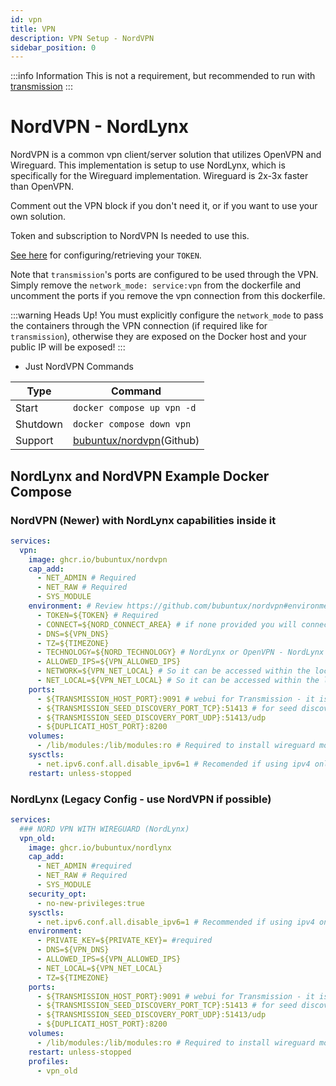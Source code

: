 ```yaml
---
id: vpn
title: VPN
description: VPN Setup - NordVPN
sidebar_position: 0
---
```


:::info Information
This is not a requirement, but recommended to run with [transmission](./download-client.mdx)
:::

# NordVPN - NordLynx

NordVPN is a common vpn client/server solution that utilizes OpenVPN and Wireguard. This implementation is setup to use NordLynx, which is specifically for the Wireguard implementation. Wireguard is 2x-3x faster than OpenVPN.

Comment out the VPN block if you don't need it, or if you want to use your own solution.

Token and subscription to NordVPN Is needed to use this.

[See here](https://support.nordvpn.com/hc/en-us/articles/20286980309265-How-to-use-a-token-with-NordVPN-on-Linux) for configuring/retrieving your `TOKEN`.

Note that `transmission`'s ports are configured to be used through the VPN. Simply remove the `network_mode: service:vpn` from the dockerfile and uncomment the ports if you remove the vpn connection from this dockerfile.

:::warning Heads Up!
You must explicitly configure the `network_mode` to pass the containers through the VPN connection (if required like for `transmission`), otherwise they are exposed on the Docker host and your public IP will be exposed!
:::

- Just NordVPN Commands

| Type     | Command                                                         |
| -------- | --------------------------------------------------------------- |
| Start    | `docker compose up vpn -d`                                      |
| Shutdown | `docker compose down vpn`                                       |
| Support  | [bubuntux/nordvpn](https://github.com/bubuntux/nordvpn)(Github) |

## NordLynx and NordVPN Example Docker Compose

### NordVPN (Newer) with NordLynx capabilities inside it

```yaml
services:
  vpn:
    image: ghcr.io/bubuntux/nordvpn
    cap_add:
      - NET_ADMIN # Required
      - NET_RAW # Required
      - SYS_MODULE
    environment: # Review https://github.com/bubuntux/nordvpn#environment-variables
      - TOKEN=${TOKEN} # Required
      - CONNECT=${NORD_CONNECT_AREA} # if none provided you will connect to the recommended server
      - DNS=${VPN_DNS}
      - TZ=${TIMEZONE}
      - TECHNOLOGY=${NORD_TECHNOLOGY} # NordLynx or OpenVPN - NordLynx is Wireguard and supposedly 3x-5x faster
      - ALLOWED_IPS=${VPN_ALLOWED_IPS}
      - NETWORK=${VPN_NET_LOCAL} # So it can be accessed within the local network
      - NET_LOCAL=${VPN_NET_LOCAL} # So it can be accessed within the local network
    ports:
      - ${TRANSMISSION_HOST_PORT}:9091 # webui for Transmission - it is exposed via the docker service network internally
      - ${TRANSMISSION_SEED_DISCOVERY_PORT_TCP}:51413 # for seed discovery - greatly improves performance even if not seeding
      - ${TRANSMISSION_SEED_DISCOVERY_PORT_UDP}:51413/udp
      - ${DUPLICATI_HOST_PORT}:8200
    volumes:
      - /lib/modules:/lib/modules:ro # Required to install wireguard module
    sysctls:
      - net.ipv6.conf.all.disable_ipv6=1 # Recomended if using ipv4 only
    restart: unless-stopped
```


### NordLynx (Legacy Config - use NordVPN if possible)

```yaml
services:
  ### NORD VPN WITH WIREGUARD (NordLynx)
  vpn_old:
    image: ghcr.io/bubuntux/nordlynx
    cap_add:
      - NET_ADMIN #required
      - NET_RAW # Required
      - SYS_MODULE
    security_opt:
      - no-new-privileges:true
    sysctls:
      - net.ipv6.conf.all.disable_ipv6=1 # Recommended if using ipv4 only
    environment:
      - PRIVATE_KEY=${PRIVATE_KEY}= #required
      - DNS=${VPN_DNS}
      - ALLOWED_IPS=${VPN_ALLOWED_IPS}
      - NET_LOCAL=${VPN_NET_LOCAL}
      - TZ=${TIMEZONE}
    ports:
      - ${TRANSMISSION_HOST_PORT}:9091 # webui for Transmission - it is exposed via the docker service network internally
      - ${TRANSMISSION_SEED_DISCOVERY_PORT_TCP}:51413 # for seed discovery - greatly improves performance even if not seeding
      - ${TRANSMISSION_SEED_DISCOVERY_PORT_UDP}:51413/udp
      - ${DUPLICATI_HOST_PORT}:8200
    volumes:
      - /lib/modules:/lib/modules:ro # Required to install wireguard module
    restart: unless-stopped
    profiles:
      - vpn_old
```

